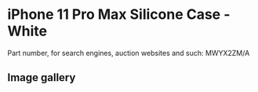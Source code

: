 
# iPhone 11 Pro Max Silicone Case - White

Part number, for search engines, auction websites and such: MWYX2ZM/A

## Image gallery

<div style={{ width: "768px" }}>
  <GalleryComponent
    images={[
      {
        original: "/everysource/MWYX2.webp",
        thumbnail: "/everypreview/MWYX2.webp",
      },
      {
        original: "/everysource/MWYX2_AV1.webp",
        thumbnail: "/everypreview/MWYX2_AV1.webp",
      },
      {
        original: "/everysource/MWYX2_AV2.webp",
        thumbnail: "/everypreview/MWYX2_AV2.webp",
      },
      {
        original: "/everysource/MWYX2_AV3.webp",
        thumbnail: "/everypreview/MWYX2_AV3.webp",
      },
      {
        original: "/everysource/MWYX2_AV4.webp",
        thumbnail: "/everypreview/MWYX2_AV4.webp",
      },
      {
        original: "/everysource/MWYX2_AV5.webp",
        thumbnail: "/everypreview/MWYX2_AV5.webp",
      }
    ]}
  />
</div>